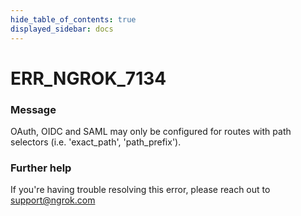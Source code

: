 ```yaml
---
hide_table_of_contents: true
displayed_sidebar: docs
---
```



# ERR_NGROK_7134

### Message

OAuth, OIDC and SAML may only be configured for routes with path selectors (i.e. 'exact_path', 'path_prefix').

### Further help

If you're having trouble resolving this error, please reach out to [support@ngrok.com](mailto:support@ngrok.com?subject=Help%20with%20ERR_NGROK_7134)

<ErrorDetails error="err_ngrok_7134" />
